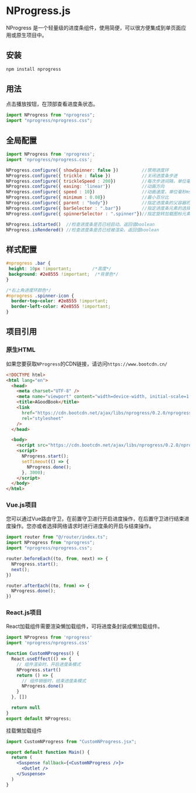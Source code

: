
# NProgress.js
NProgress 是一个轻量级的进度条组件，使用简便，可以很方便集成到单页面应用或原生项目中。

## 安装
```bash npm2yarn
npm install nprogress
```

## 用法
点击播放按钮，在顶部查看进度条状态。

```js
import NProgress from "nprogress";
import "nprogress/nprogress.css";
```
<NProgressShowCase action="start" desc="显示进度条"/>
<NProgressShowCase action="set" value={0.4} desc="设置一个百分比值"/>
<NProgressShowCase action="inc" desc="增加一点进度"/>
<NProgressShowCase action="done" desc="完成进度"/>

## 全局配置
```js title="nprogress.js"
import NProgress from 'nprogress';
import 'nprogress/nprogress.css';

NProgress.configure({ showSpinner: false })         //禁用进度环
NProgress.configure({ trickle : false })            //关闭进度条步进
NProgress.configure({ trickleSpeed : 200})          //每次步进间隔，单位毫秒ms
NProgress.configure({ easing: 'linear'})            //动画方向
NProgress.configure({ speed : 10})                  //动画速度，单位毫秒ms
NProgress.configure({ minimum : 0.08})              //最小百分比
NProgress.configure({ parent : "body"})             //指定进度条的父容器的选择器，用于设置进度条的位置。
NProgress.configure({ barSelector : ".bar"})        //指定进度条元素的选择器
NProgress.configure({ spinnerSelector : ".spinner"})//指定旋转加载图标元素的选择器。

NProgress.isStarted()  //检查进度条是否已经启动。返回值boolean
NProgress.isRendered() //检查进度条是否已经被渲染。返回值boolean
```
<ConfigAction/>

## 样式配置
```css
#nprogress .bar {
 height: 10px !important;        /*高度*/
 background: #2e8555 !important;  /*背景色*/
}

/*右上角进度环颜色*/
#nprogress .spinner-icon {
  border-top-color: #2e8555 !important;
  border-left-color: #2e8555 !important;
}
```
<NProgressStyle/>


## 项目引用

### 原生HTML
如果您要获取`NProgress`的CDN链接，请访问`https://www.bootcdn.cn/`

```html {7-10,14-20}
<!DOCTYPE html>
<html lang="en">
  <head>
    <meta charset="UTF-8" />
    <meta name="viewport" content="width=device-width, initial-scale=1.0" />
    <title>AGoodBook</title>
    <link
      href="https://cdn.bootcdn.net/ajax/libs/nprogress/0.2.0/nprogress.css"
      rel="stylesheet"
    />
  </head>

  <body>
    <script src="https://cdn.bootcdn.net/ajax/libs/nprogress/0.2.0/nprogress.js"></script>
    <script>
      NProgress.start();
      setTimeout(() => {
        NProgress.done();
      }, 3000);
    </script>
  </body>
</html>
```

### Vue.js项目
您可以通过Vue路由守卫，在前置守卫进行开启进度操作，在后置守卫进行结束进度操作。您亦或者选择网络请求时进行进度条的开启与结束操作。

```js
import router from "@/router/index.ts";
import NProgress from "nprogress";
import "nprogress/nprogress.css";

router.beforeEach((to, from, next) => {
  NProgress.start();
  next();
})

router.afterEach((to, from) => {
  NProgress.done();
})
```

### React.js项目
React加载组件需要渲染懒加载组件，可将进度条封装成懒加载组件。
```jsx title="CustomNProgress.jsx"
import NProgress from 'nprogress'
import 'nprogress/nprogress.css'

function CustomNProgress() {
  React.useEffect(() => {
    // 组件渲染时，开启进度条模式
    NProgress.start()
    return () => {
      // 组件销毁时，结束进度条模式
      NProgress.done()
    }
  }, [])

  return null
}
export default NProgress;
```

挂载懒加载组件
```jsx
import CustomNProgress from "CustomNProgress.jsx";

export default function Main() {
  return (
    <Suspense fallback={<CustomNProgress />}>
      <Outlet />
    </Suspense>
  )
}
```